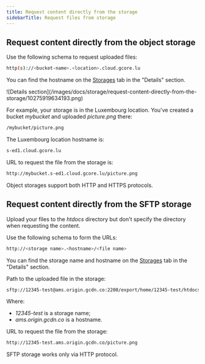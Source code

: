 ---
title: Request content directly from the storage
sidebarTitle: Request files from storage
---

## Request content directly from the object storage

Use the following schema to request uploaded files:

```sh
http(s)://<bucket-name>.<location>.cloud.gcore.lu
 ```

You can find the hostname on the [Storages](https://storage.gcore.com/storage/list) tab in the "Details" section.


<Frame>![Details section](/images/docs/storage/request-content-directly-from-the-storage/10275919634193.png)</Frame>



For example, your storage is in the Luxembourg location. You've created a bucket _mybucket_ and uploaded _picture.png_ there:

```sh
/mybucket/picture.png
 ```

The Luxembourg location hostname is:

```sh
s-ed1.cloud.gcore.lu
 ```

URL to request the file from the storage is:

```sh
http://mybucket.s-ed1.cloud.gcore.lu/picture.png
 ```

Object storages support both HTTP and HTTPS protocols.

## Request content directly from the SFTP storage

Upload your files to the _htdocs_ directory but don't specify the directory when requesting the content.

Use the following schema to form the URLs:

```sh
http://<storage name>.<hostname>/<file name>
 ```

You can find the storage name and hostname on the [Storages](https://storage.gcore.com/storage/list) tab in the "Details" section.

Path to the uploaded file in the storage: 

```sh
sftp://12345-test@ams.origin.gcdn.co:2200/export/home/12345-test/htdocs/picture.png
 ```

Where: 

  * _12345-test_ is a storage name;
  * _ams.origin.gcdn.co_ is a hostname.



URL to request the file from the storage:

```sh
http://12345-test.ams.origin.gcdn.co/picture.png
 ```

SFTP storage works only via HTTP protocol.